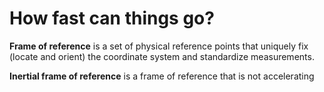 # How fast can things go?

**Frame of reference** is a set of physical reference points that uniquely fix (locate and orient) the coordinate system and standardize measurements.

**Inertial frame of reference** is a frame of reference that is not accelerating
